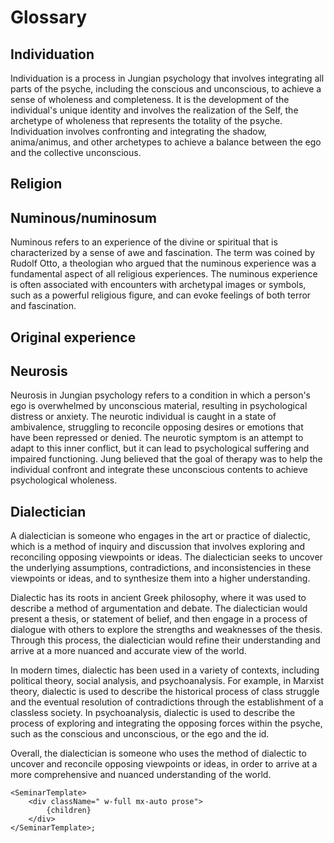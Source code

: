 
# Glossary

## Individuation
Individuation is a process in Jungian psychology that involves integrating all parts of the psyche, including the conscious and unconscious, to achieve a sense of wholeness and completeness. It is the development of the individual's unique identity and involves the realization of the Self, the archetype of wholeness that represents the totality of the psyche. Individuation involves confronting and integrating the shadow, anima/animus, and other archetypes to achieve a balance between the ego and the collective unconscious.

## Religion

## Numinous/numinosum
Numinous refers to an experience of the divine or spiritual that is characterized by a sense of awe and fascination. The term was coined by Rudolf Otto, a theologian who argued that the numinous experience was a fundamental aspect of all religious experiences. The numinous experience is often associated with encounters with archetypal images or symbols, such as a powerful religious figure, and can evoke feelings of both terror and fascination.

## Original experience

## Neurosis
Neurosis in Jungian psychology refers to a condition in which a person's ego is overwhelmed by unconscious material, resulting in psychological distress or anxiety. The neurotic individual is caught in a state of ambivalence, struggling to reconcile opposing desires or emotions that have been repressed or denied. The neurotic symptom is an attempt to adapt to this inner conflict, but it can lead to psychological suffering and impaired functioning. Jung believed that the goal of therapy was to help the individual confront and integrate these unconscious contents to achieve psychological wholeness.

## Dialectician
A dialectician is someone who engages in the art or practice of dialectic, which is a method of inquiry and discussion that involves exploring and reconciling opposing viewpoints or ideas. The dialectician seeks to uncover the underlying assumptions, contradictions, and inconsistencies in these viewpoints or ideas, and to synthesize them into a higher understanding.

Dialectic has its roots in ancient Greek philosophy, where it was used to describe a method of argumentation and debate. The dialectician would present a thesis, or statement of belief, and then engage in a process of dialogue with others to explore the strengths and weaknesses of the thesis. Through this process, the dialectician would refine their understanding and arrive at a more nuanced and accurate view of the world.

In modern times, dialectic has been used in a variety of contexts, including political theory, social analysis, and psychoanalysis. For example, in Marxist theory, dialectic is used to describe the historical process of class struggle and the eventual resolution of contradictions through the establishment of a classless society. In psychoanalysis, dialectic is used to describe the process of exploring and integrating the opposing forces within the psyche, such as the conscious and unconscious, or the ego and the id.

Overall, the dialectician is someone who uses the method of dialectic to uncover and reconcile opposing viewpoints or ideas, in order to arrive at a more comprehensive and nuanced understanding of the world.


    <SeminarTemplate>
        <div className=" w-full mx-auto prose">
            {children}
        </div>
    </SeminarTemplate>; 